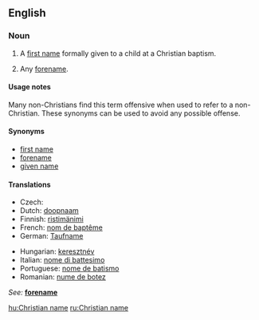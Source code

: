 ==English==

===Noun===
{{en-noun|sg=[[Christian]] [[name]]}}

# A [[first name]] formally given to a child at a Christian baptism.
# {{context|by extension}} Any [[forename]].

====Usage notes====
Many non-Christians find this term offensive when used to refer to a non-Christian. These synonyms can be used to avoid any possible offense.

====Synonyms====
*[[first name]]
*[[forename]]
*[[given name]]

====Translations====
<!-- The translations below are for the Christian sense only.  For translations in the sense of "forename", see [[forename]]. This will help maintain consistency and reduce redundancy. -->

{{trans-top|first name at Christian baptism}}
*Czech: {{t-|cs|křestní jméno}} {{n}}
*Dutch: [[doopnaam]] {{m}}
*Finnish: [[ristimänimi]]
*French: [[nom de baptême]] {{m}}
*German: [[Taufname]] {{m}}
{{trans-mid}}
*Hungarian: [[keresztnév]]
*Italian: [[nome di battesimo]] {{m}}
*Portuguese: [[nome de batismo]] {{f}}
*Romanian: [[nume de botez]]
{{trans-bottom}}

{{trans-top|any forename}}
''See: '' '''[[forename]]'''
{{trans-bottom}}

[[hu:Christian name]]
[[ru:Christian name]]